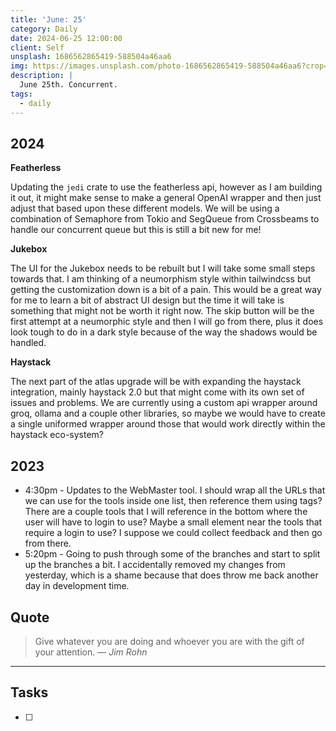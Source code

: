 ```yaml
---
title: 'June: 25'
category: Daily
date: 2024-06-25 12:00:00
client: Self
unsplash: 1686562865419-588504a46aa6
img: https://images.unsplash.com/photo-1686562865419-588504a46aa6?crop=entropy&cs=srgb&fm=jpg&ixid=MnwzNjM5Nzd8MHwxfHJhbmRvbXx8fHx8fHx8fDE2ODE3NDg2ODY&ixlib=rb-4.0.3&q=85
description: |
  June 25th. Concurrent.
tags:
  - daily
---
```




## 2024

**Featherless**

Updating the `jedi` crate to use the featherless api, however as I am building it out, it might make sense to make a general OpenAI wrapper and then just adjust that based upon these different models.
We will be using a combination of Semaphore from Tokio and SegQueue from Crossbeams to handle our concurrent queue but this is still a bit new for me!

**Jukebox**

The UI for the Jukebox needs to be rebuilt but I will take some small steps towards that.
I am thinking of a neumorphism style within tailwindcss but getting the customization down is a bit of a pain.
This would be a great way for me to learn a bit of abstract UI design but the time it will take is something that might not be worth it right now.
The skip button will be the first attempt at a neumorphic style and then I will go from there, plus it does look tough to do in a dark style because of the way the shadows would be handled.

**Haystack**

The next part of the atlas upgrade will be with expanding the haystack integration, mainly haystack 2.0 but that might come with its own set of issues and problems.
We are currently using a custom api wrapper around groq, ollama and a couple other libraries, so maybe we would have to create a single uniformed wrapper around those that would work directly within the haystack eco-system?

<Adsense />

## 2023

- 4:30pm - Updates to the WebMaster tool. I should wrap all the URLs that we can use for the tools inside one list, then reference them using tags? There are a couple tools that I will reference in the bottom where the user will have to login to use? Maybe a small element near the tools that require a login to use? I suppose we could collect feedback and then go from there.
- 5:20pm - Going to push through some of the branches and start to split up the branches a bit. I accidentally removed my changes from yesterday, which is a shame because that does throw me back another day in development time.

## Quote

> Give whatever you are doing and whoever you are with the gift of your attention.
> — <cite>Jim Rohn</cite>

---

## Tasks

- [ ]